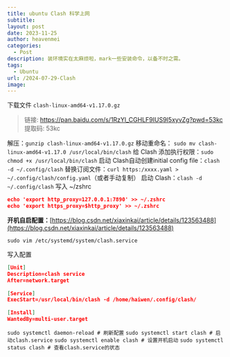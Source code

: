 ```yaml
---
title: ubuntu Clash 科学上网
subtitle: 
layout: post
date: 2023-11-25
author: heavenmei
categories:
  - Post
description: 装环境实在太麻烦啦，mark一些安装命令，以备不时之需。
tags:
  - Ubuntu
url: /2024-07-29-Clash
image:
---
```

下载文件 `clash-linux-amd64-v1.17.0.gz`
> 链接: https://pan.baidu.com/s/1RzYl_CGHLF9IUS9I5xyvZg?pwd=53kc 提取码: 53kc

解压：`gunzip clash-linux-amd64-v1.17.0.gz`
移动重命名： `sudo mv clash-linux-amd64-v1.17.0 /usr/local/bin/clash`
给 Clash 添加执行权限：`sudo chmod +x /usr/local/bin/clash`
启动 Clash自动创建initial config file：`clash -d ~/.config/clash`
替换订阅文件：`curl https:/xxxx.yaml > ~/.config/clash/config.yaml`（或者手动复制）
启动 Clash：`clash -d ~/.config/clash`
写入 ~/zshrc

```json
echo 'export http_proxy=127.0.0.1:7890' >> ~/.zshrc
echo 'export https_proxy=$http_proxy' >> ~/.zshrc
```

**开机自启配置：**[https://blog.csdn.net/xiaxinkai/article/details/123563488](https://blog.csdn.net/xiaxinkai/article/details/123563488)

`sudo vim /etc/systemd/system/clash.service`

写入配置

```json
[Unit]
Description=clash service
After=network.target
 
[Service]
ExecStart=/usr/local/bin/clash -d /home/haiwen/.config/clash/
 
[Install]
WantedBy=multi-user.target
```

`sudo systemctl daemon-reload # 刷新配置` `sudo systemctl start clash # 启动clash.service` `sudo systemctl enable clash # 设置开机启动` `sudo systemctl status clash # 查看clash.service的状态`